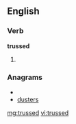 ==English==

===Verb===
'''trussed'''

# {{past of|[[truss]]}}

===Anagrams===
* {{alphagram|dersstu}}
* [[dusters#English|dusters]]

[[mg:trussed]]
[[vi:trussed]]